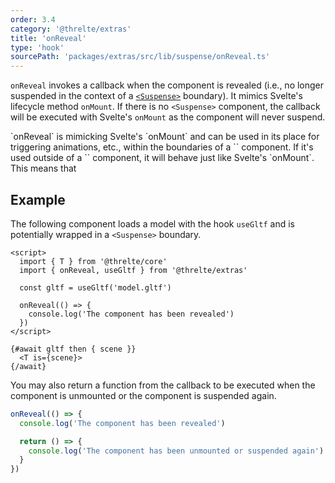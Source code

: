 ```yaml
---
order: 3.4
category: '@threlte/extras'
title: 'onReveal'
type: 'hook'
sourcePath: 'packages/extras/src/lib/suspense/onReveal.ts'
---
```


`onReveal` invokes a callback when the component is revealed (i.e., no
longer suspended in the context of a
[`<Suspense>`](/reference/extras/suspense) boundary). It mimics Svelte's
lifecycle method `onMount`. If there is no `<Suspense>` component, the callback
will be executed with Svelte's `onMount` as the component will never suspend.

<Tip type="tip">
	`onReveal` is mimicking Svelte's `onMount` and can be used in
	its place for triggering animations, etc., within the boundaries of a
	`<Suspense>` component. If it's used outside of a `<Suspense>` component, it
	will behave just like Svelte's `onMount`.
	This means that
</Tip>

## Example

The following component loads a model with the hook `useGltf` and is potentially
wrapped in a `<Suspense>` boundary.

```svelte
<script>
  import { T } from '@threlte/core'
  import { onReveal, useGltf } from '@threlte/extras'

  const gltf = useGltf('model.gltf')

  onReveal(() => {
    console.log('The component has been revealed')
  })
</script>

{#await gltf then { scene }}
  <T is={scene}>
{/await}
```

You may also return a function from the callback to be executed when the
component is unmounted or the component is suspended again.

```ts
onReveal(() => {
  console.log('The component has been revealed')

  return () => {
    console.log('The component has been unmounted or suspended again')
  }
})
```
